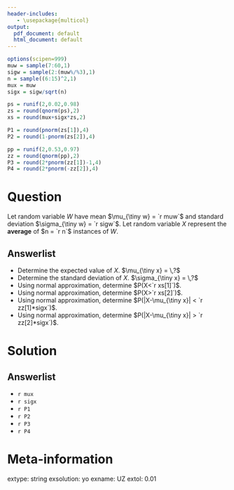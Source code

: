 ```yaml
---
header-includes:
   - \usepackage{multicol}
output:
  pdf_document: default
  html_document: default
---
```


```r
options(scipen=999)
muw = sample(7:60,1)
sigw = sample(2:(muw%/%3),1)
n = sample((6:15)^2,1)
mux = muw
sigx = sigw/sqrt(n)

ps = runif(2,0.02,0.98)
zs = round(qnorm(ps),2)
xs = round(mux+sigx*zs,2)

P1 = round(pnorm(zs[1]),4)
P2 = round(1-pnorm(zs[2]),4)

pp = runif(2,0.53,0.97)
zz = round(qnorm(pp),2)
P3 = round(2*pnorm(zz[1])-1,4)
P4 = round(2*pnorm(-zz[2]),4)
```

Question
========

Let random variable $W$ have mean $\mu_{\tiny w} = `r muw`$ and standard deviation  $\sigma_{\tiny w} = `r sigw`$. Let random variable $X$ represent the **average** of $n = `r n`$ instances of $W$. 

Answerlist
--------
* Determine the expected value of $X$. $\mu_{\tiny x} = \,?$
* Determine the standard deviation of $X$. $\sigma_{\tiny x} = \,?$
* Using normal approximation, determine $P(X<`r xs[1]`)$.
* Using normal approximation, determine $P(X>`r xs[2]`)$.
* Using normal approximation, determine $P(|X-\mu_{\tiny x}| < `r zz[1]*sigx`)$.
* Using normal approximation, determine $P(|X-\mu_{\tiny x}| > `r zz[2]*sigx`)$.

Solution
========

Answerlist
--------
* `r mux`
* `r sigx`
* `r P1`
* `r P2`
* `r P3`
* `r P4`

Meta-information
============
extype: string
exsolution: yo
exname: UZ
extol: 0.01
